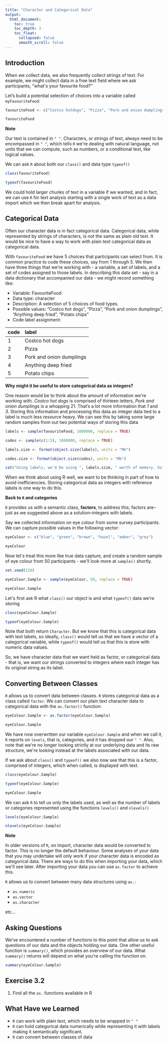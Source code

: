 ```yaml
---
title: "Character and Categorical Data"
output:
  html_document:
    toc: true
    toc_depth: 3
    toc_float:
      collapsed: false
      smooth_scroll: false
---
```


## Introduction

When we collect data, we also frequently collect strings of text. For example, we might collect data in a free text field where we ask participants, \"what\'s your favourite food?\"

Let's build a potential selection of choices into a variable called `myFavouriteFood`:

```R
favouriteFood <- c("Costco hotdogs", "Pizza", "Pork and onion dumplings", "Anything deep fried", "Potato chips")

favouriteFood
```

<div class="note">
**Note**

Our text is contained in `" "`. Characters, or strings of text, always need to be encompassed in `" "`, which tells `R` we\'re dealing with natural language, not units that we can compute, such as numbers, or a conditional test, like logical values.
</div>

We can ask `R` about both our `class()` and data type `typeof()`

```R
class(favouriteFood)

typeof(favouriteFood)
```

We could hold larger chunks of text in a variable if we wanted, and in fact, we can use `R` for text analysis starting with a single work of text as a data import which we then break apart for analysis.

## Categorical Data

Often our character data is in fact categorical data. Categorical data, while represented by strings of characters, is not the same as plain old text. It would be nice to have a way to work with plain text categorical data as categorical data.

With `favouriteFood` we have 5 choices that participants can select from. It is common practice to code these choices, say from 1 through 5. We then have three things that we\'re working with - a variable, a set of labels, and a set of codes assigned to those labels. In describing this data set - say in a data dictionary that accompanied our data - we might record something like:

* Variable: FavouriteFood
* Data type: character
* Description: A selection of 5 choices of food types.
* Possible values: "Costco hot dogs", "Pizza", "Pork and onion dumplings", "Anything deep fried", "Potato chips"
* Code label assignment:

| code | label |
| :--- | :--- |
| 1 | Costco hot dogs |
| 2 | Pizza |
| 3 | Pork and onion dumplings |
| 4 | Anything deep fried |
| 5 | Potato chips |

<div class="question">
**Why might it be useful to store categorical data as integers?**

One reason would be to think about the amount of information we\'re working with. *Costco hot dogs* is comprised of thirteen letters, *Pork and onion dumplings* is a whopping 21. That's a lot more information that *1* and *3*. Storing this information and processing this data as integer data tied to a label is much less resource heavy. We can see this by taking some large random samples from out two potential ways of storing this data

```R
labels <- sample(favouriteFood, 1000000, replace = TRUE)

codes <- sample(c(1:5), 1000000, replace = TRUE)

labels.size <- format(object.size(labels), units = "Mb")

codes.size <- format(object.size(codes), units = "Mb")

cat("Using labels, we'd be using ", labels.size, " worth of memory. Using numeric codes, we'd be using ", codes.size, ", which is half as much!")
```

When we think about using R well, we want to be thinking in part of how to avoid inefficiencies. Storing categorical data as integers with reference labels is one way to do this.
</div>

**Back to `R` and categories**

`R` provides us with a semantic class, **factors**, to address this; factors are--just as we suggested above as a solution--integers with labels.

Say we collected information on eye colour from some survey participants. We can capture possible values in the following vector:

```R
eyeColour <- c("blue", "green", "brown", "hazel", "amber", "grey")

eyeColour
```

Now let\'s treat this more like true data capture, and create a random sample of eye colour from 50 participants - we\'ll look more at `sample()` shortly.

```R
set.seed(120)

eyeColour.Sample <- sample(eyeColour, 50, replace = TRUE)

eyeColour.Sample
```

Let\'s first ask R what `class()` our object is and what `typeof()` data we\'re storing

```R
class(eyeColour.Sample)

typeof(eyeColour.Sample)
```

Note that both return `Character`. But we know that this is categorical data with text labels, so ideally, `class()` would tell us that we have a vector of a categorical variable, while `typeof()` would tell us that this is store with numeric data values.

So, we have character data that we want held as factor, or categorical data - that is, we want our strings converted to integers where each integer has its original string as its label.

## Converting Between Classes

`R` allows us to convert data between classes. `R` stores categorical data as a class called `factor`. We can convert our plain text character data to categorical data with the `as.factor()` function:

```R
eyeColour.Sample <- as.factor(eyeColour.Sample)

eyeColour.Sample
```

We have now overwritten our variable `eyeColour.Sample` and when we call it, `R` reports on `levels`, that is, categories, and it has dropped our `" "`. Also, note that we\'re no longer looking strictly at our underlying data and its raw structure, we\'re looking instead at the labels associated with our data.

If we ask about `class()` and `typeof()` we also now see that this is a factor, comprised of integers, which when called, is displayed with text.

```R
class(eyeColour.Sample)

typeof(eyeColour.Sample)

eyeColour.Sample
```

We can ask `R` to tell us only the labels used, as well as the number of labels or categories represented using the functions `levels()` and `nlevels()`

```R
levels(eyeColour.Sample)

nlevels(eyeColour.Sample)
```

<div class = "note">
**Note**

In older versions of `R`, on import, character data would be converted to factor. This is no longer the default behaviour. Some analyses of your data that you may undertake will only work if your character data is encoded as categorical data. There are ways to do this when importing your data, which we\'ll see later. After importing your data you can use `as.factor` to achieve this.

`R` allows us to convert between many data structures using `as.`:

* `as.numeric`
* `as.vector`
* `as.character`

etc...
</div>

## Asking Questions

We've encountered a number of functions to this point that allow us to ask questions of our data and the objects holding our data. One other useful function is `summary()`, which provides an overview of our data. What `summary()` returns will depend on what you\'re calling the function on.

```R
summary(eyeColour.Sample)
```

## Exercise 3.2

1. Find all the `as.` functions available in R

## What Have we Learned

* `R` can work with plain text, which needs to be wrapped in `" "`
* `R` can hold categorical data numerically while representing it with labels making it semantically significant.
* `R` can convert between classes of data
